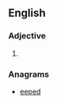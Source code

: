 ==English==

===Adjective===
{{head|en|adjective}}

# {{obsolete spelling of|deep|lang=en}}

===Anagrams===
* [[eeped#English|eeped]]